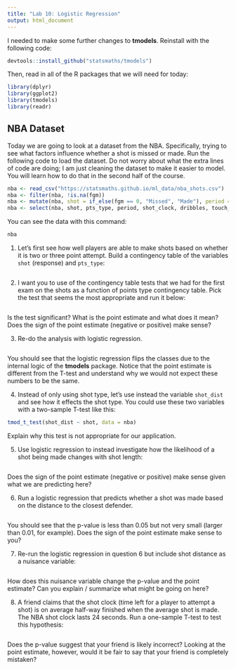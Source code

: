 ```yaml
---
title: "Lab 10: Logistic Regression"
output: html_document
---
```


I needed to make some further changes to **tmodels**. Reinstall with the
following code:

```r
devtools::install_github("statsmaths/tmodels")
```

Then, read in all of the R packages that we will need for today:

```r
library(dplyr)
library(ggplot2)
library(tmodels)
library(readr)
```

## NBA Dataset

Today we are going to look at a dataset from the NBA. Specifically, trying to
see what factors influence whether a shot is missed or made. Run the following
code to load the dataset. Do not worry about what the extra lines of code are
doing; I am just cleaning the dataset to make it easier to model. You will learn
how to do that in the second half of the course.

```r
nba <- read_csv("https://statsmaths.github.io/ml_data/nba_shots.csv")
nba <- filter(nba, !is.na(fgm))
nba <- mutate(nba, shot = if_else(fgm == 0, "Missed", "Made"), period = sprintf("p%d", period), pts_type = if_else(pts_type == 2, "two", "three"))
nba <- select(nba, shot, pts_type, period, shot_clock, dribbles, touch_time, shot_dist, close_def_dist, shooter_height)
```

You can see the data with this command:

```r
nba
```

1. Let's first see how well players are able to make shots based on whether it is
two or three point attempt. Build a contingency table of the variables `shot` (response)
and `pts_type`:

```r

```

2. I want you to use of the contingency table tests that we had for the first exam on
the shots as a function of points type contingency table. Pick the test that seems
the most appropriate and run it below:

```r

```

Is the test significant? What is the point estimate and what does it mean?
Does the sign of the point estimate (negative or positive) make sense?

3. Re-do the analysis with logistic regression.

```r

```

You should see that the logistic regression flips the classes due to the
internal logic of the **tmodels** package. Notice that the point estimate
is different from the T-test and understand why we would not expect these
numbers to be the same.

4. Instead of only using shot type, let's use instead the variable `shot_dist`
and see how it effects the shot type. You could use these two variables with
a two-sample T-test like this:

```r
tmod_t_test(shot_dist ~ shot, data = nba)
```

Explain why this test is not appropriate for our application.

5. Use logistic regression to instead investigate how the likelihood of a shot
being made changes with shot length:

```r

```

Does the sign of the point estimate (negative or positive) make sense given what
we are predicting here?

6. Run a logistic regression that predicts whether a shot was made based on the
distance to the closest defender.

```r

```

You should see that the p-value is less than 0.05 but not very small (larger
than 0.01, for example). Does the sign of the point estimate make sense to you?

7. Re-run the logistic regression in question 6 but include shot distance as a
nuisance variable:

```r

```

How does this nuisance variable change the p-value and the point estimate?
Can you explain / summarize what might be going on here?

8. A friend claims that the shot clock (time left for a player to
attempt a shot) is on average half-way finished when the average shot
is made. The NBA shot clock lasts 24 seconds. Run a one-sample T-test to
test this hypothesis:

```r

```

Does the p-value suggest that your friend is likely incorrect? Looking at
the point estimate, however, would it be fair to say that your friend is
completely mistaken?






